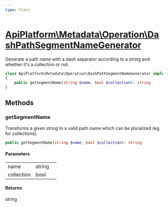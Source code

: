 ```yaml
---
type: Class
---
```


# [ApiPlatform\Metadata\Operation\DashPathSegmentNameGenerator](/docs/v3.1/reference/Metadata/Operation/DashPathSegmentNameGenerator)

Generate a path name with a dash separator according to a string and whether it's a collection or not.


```php
class ApiPlatform\Metadata\Operation\DashPathSegmentNameGenerator implements `<a href="/docs/v3.1/reference/Metadata/Operation/PathSegmentNameGeneratorInterface">ApiPlatform\Metadata\Operation\PathSegmentNameGeneratorInterface</a>`
{
    public getSegmentName(string $name, bool $collection): string
}
```
## Methods

### getSegmentName

Transforms a given string to a valid path name which can be pluralized (eg. for collections).

```php
public getSegmentName(string $name, bool $collection): string
```

#### Parameters

<table><tbody>
<tr><td>name</td><td>string</td><td></td></tr><tr><td>collection</td><td>bool</td><td></td></tr>
</tbody>
</table>

#### Returns

string

